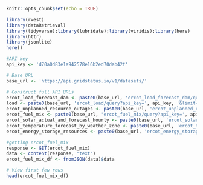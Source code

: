 ```r
knitr::opts_chunk$set(echo = TRUE)
```

```r

library(rvest)
library(dataRetrieval)
library(tidyverse);library(lubridate);library(viridis);library(here)
library(httr)
library(jsonlite)
here()

```

```r
#API key
api_key <- 'd70a0d83e1a942578e16b2ed70dab42f'

# Base URL
base_url <- 'https://api.gridstatus.io/v1/datasets/'

# Construct full API URLs
ercot_load_forecast_dam <- paste0(base_url, 'ercot_load_forecast_dam/query?api_key=', api_key, '&limit=1000')
load <- paste0(base_url, 'ercot_load/query?api_key=', api_key, '&limit=1000')
ercot_unplanned_resource_outages <- paste0(base_url, 'ercot_unplanned_resource_outages/query?api_key=', api_key, '&limit=1000')
ercot_fuel_mix <- paste0(base_url, 'ercot_fuel_mix/query?api_key=', api_key, '&limit=1000')
ercot_solar_actual_and_forecast_hourly <- paste0(base_url, 'ercot_solar_actual_and_forecast_hourly/query?api_key=', api_key, '&limit=1000')
ercot_temperature_forecast_by_weather_zone <- paste0(base_url, 'ercot_temperature_forecast_by_weather_zone/query?api_key=', api_key, '&limit=1000')
ercot_energy_storage_resources <- paste0(base_url, 'ercot_energy_storage_resources/query?api_key=', api_key, '&limit=1000')

#getting ercot_fuel_mix
response <- GET(ercot_fuel_mix)
data <- content(response, "text")
ercot_fuel_mix_df <- fromJSON(data)$data

# View first few rows
head(ercot_fuel_mix_df)
```

